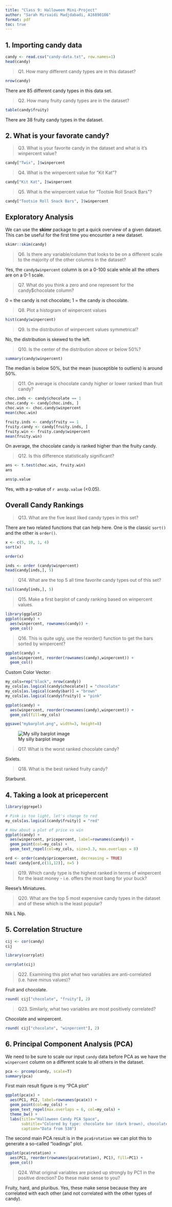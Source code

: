 ```yaml
---
title: "Class 9: Halloween Mini-Project"
author: "Sarah Mirsaidi Madjdabadi, A16890186"
format: pdf
toc: true
---
```


## 1. Importing candy data

```r
candy <- read.csv("candy-data.txt", row.names=1)
head(candy)
```

> Q1. How many different candy types are in this dataset?

```r
nrow(candy)
```

There are 85 different candy types in this data set.

> Q2. How many fruity candy types are in the dataset?

```r
table(candy$fruity)
```
There are 38 fruity candy types in the dataset.

## 2. What is your favorate candy?

> Q3. What is your favorite candy in the dataset and what is it’s winpercent value?

```r
candy["Twix", ]$winpercent
```

> Q4. What is the winpercent value for “Kit Kat”?

```r
candy["Kit Kat", ]$winpercent
```

> Q5. What is the winpercent value for “Tootsie Roll Snack Bars”?

```r
candy["Tootsie Roll Snack Bars", ]$winpercent
```

## Exploratory Analysis

We can use the **skimr** package to get a quick overview of a given dataset. This can be useful for the first time you encounter a new dataset.

```r
skimr::skim(candy)
```
> Q6. Is there any variable/column that looks to be on a different scale to the majority of the other columns in the dataset?

Yes, the `candy$winpercent` column is on a 0-100 scale while all the others are on a 0-1 scale.

> Q7. What do you think a zero and one represent for the candy$chocolate column?

0 = the candy is not chocolate; 1 = the candy is chocolate.

> Q8. Plot a histogram of winpercent values

```r
hist(candy$winpercent)
```


> Q9. Is the distribution of winpercent values symmetrical?

No, the distribution is skewed to the left.

> Q10. Is the center of the distribution above or below 50%?

```r
summary(candy$winpercent)
```

The median is below 50%, but the mean (susceptible to outliers) is around 50%.

> Q11. On average is chocolate candy higher or lower ranked than fruit candy?

```r
choc.inds <- candy$chocolate == 1
choc.candy <- candy[choc.inds, ]
choc.win <- choc.candy$winpercent
mean(choc.win)
```

```r
fruity.inds <- candy$fruity == 1
fruity.candy <- candy[fruity.inds, ]
fruity.win <- fruity.candy$winpercent
mean(fruity.win)
```

On average, the chocolate candy is ranked higher than the fruity candy.

> Q12. Is this difference statistically significant?

```r
ans <- t.test(choc.win, fruity.win)
ans
```

```r
ans$p.value
```

Yes, with a p-value of `r ans$p.value` (<0.05).

## Overall Candy Rankings

> Q13. What are the five least liked candy types in this set?

There are two related functions that can help here. One is the classic `sort()` and the other is `order()`.

```r
x <- c(5, 10, 1, 4)
sort(x)
```

```r
order(x)
```

```r
inds <- order (candy$winpercent)
head(candy[inds,], 5)
```

> Q14. What are the top 5 all time favorite candy types out of this set?

```r
tail(candy[inds,], 5)
```

> Q15. Make a first barplot of candy ranking based on winpercent values.

```r
library(ggplot2)
ggplot(candy) + 
  aes(winpercent, rownames(candy)) +
  geom_col()
```

> Q16. This is quite ugly, use the reorder() function to get the bars sorted by winpercent?

```r
ggplot(candy) + 
  aes(winpercent, reorder(rownames(candy),winpercent)) +
  geom_col()
```

Custom Color Vector:
```r
my_cols=rep("black", nrow(candy))
my_cols[as.logical(candy$chocolate)] = "chocolate"
my_cols[as.logical(candy$bar)] = "brown"
my_cols[as.logical(candy$fruity)] = "pink"
```

```r
ggplot(candy) + 
  aes(winpercent, reorder(rownames(candy),winpercent)) +
  geom_col(fill=my_cols) 

ggsave("mybarplot.png", width=3, height=8)
```

![My silly barplot image](mybarplot.png)

> Q17. What is the worst ranked chocolate candy?

Sixlets.

> Q18. What is the best ranked fruity candy?

Starburst.

## 4. Taking a look at pricepercent

```r
library(ggrepel)

# Pink is too light, let's change to red
my_cols[as.logical(candy$fruity)] = "red"

# How about a plot of price vs win
ggplot(candy) +
  aes(winpercent, pricepercent, label=rownames(candy)) +
  geom_point(col=my_cols) + 
  geom_text_repel(col=my_cols, size=3.3, max.overlaps = 8)
```

```r
ord <- order(candy$pricepercent, decreasing = TRUE)
head( candy[ord,c(11,12)], n=5 )
```


> Q19. Which candy type is the highest ranked in terms of winpercent for the least money - i.e. offers the most bang for your buck?

Reese's Miniatures.

> Q20. What are the top 5 most expensive candy types in the dataset and of these which is the least popular?

Nik L Nip.

## 5. Correlation Structure

```r
cij <- cor(candy)
cij
```

```r
library(corrplot)

corrplot(cij)
```
> Q22. Examining this plot what two variables are anti-correlated (i.e. have minus values)?

Fruit and chocolate.

```r
round( cij["chocolate", "fruity"], 2)
```


> Q23. Similarly, what two variables are most positively correlated?

Chocolate and winpercent.

```r
round( cij["chocolate", "winpercent"], 2)
```

## 6. Principal Component Analysis (PCA)

We need to be sure to scale our input  `candy` data before PCA as we have the `winpercent` column on a different scale to all others in the dataset.

```r
pca <- prcomp(candy, scale=T)
summary(pca)
```

First main result figure is my "PCA plot"

```r
ggplot(pca$x) +
  aes(PC1, PC2, label=rownames(pca$x)) +
  geom_point(col=my_cols) +
  geom_text_repel(max.overlaps = 6, col=my_cols) +
  theme_bw() +
  labs(title="Halloween Candy PCA Space",
       subtitle="Colored by type: chocolate bar (dark brown), chocolate other (light brown), fruity (red), other (black)",
       caption="Data from 538")
```

The second main PCA result is in the `pca$rotation` we can plot this to generate a so-called "loadings" plot.

```r
ggplot(pca$rotation) +
  aes(PC1, reorder(rownames(pca$rotation), PC1), fill=PC1) +
  geom_col()
```


> Q24. What original variables are picked up strongly by PC1 in the positive direction? Do these make sense to you?

Fruity, hard, and pluribus. Yes, these make sense because they are correlated with each other (and not correlated with the other types of candy).
